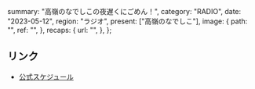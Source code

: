   summary: "高嶺のなでしこの夜遅くにごめん！",
  category: "RADIO",
  date: "2023-05-12",
  region: "ラジオ",
  present: ["高嶺のなでしこ"],
  image: {
    path: "",
    ref: "",
  },
  recaps: {
    url: "",
  },
};

## リンク

- [公式スケジュール](https://takanenonadeshiko.jp/?p=1009)
